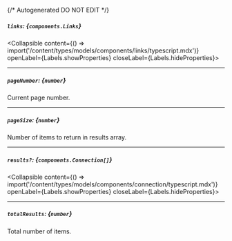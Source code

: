 {/* Autogenerated DO NOT EDIT  */}

##### `links`: *{`components.Links`}*
<Collapsible content={() => import('/content/types/models/components/links/typescript.mdx')} openLabel={Labels.showProperties} closeLabel={Labels.hideProperties}>
</Collapsible>

---
##### `pageNumber`: *{`number`}*
Current page number.

---
##### `pageSize`: *{`number`}*
Number of items to return in results array.

---
##### `results?`: *{`components.Connection[]`}*
<Collapsible content={() => import('/content/types/models/components/connection/typescript.mdx')} openLabel={Labels.showProperties} closeLabel={Labels.hideProperties}>
</Collapsible>

---
##### `totalResults`: *{`number`}*
Total number of items.


